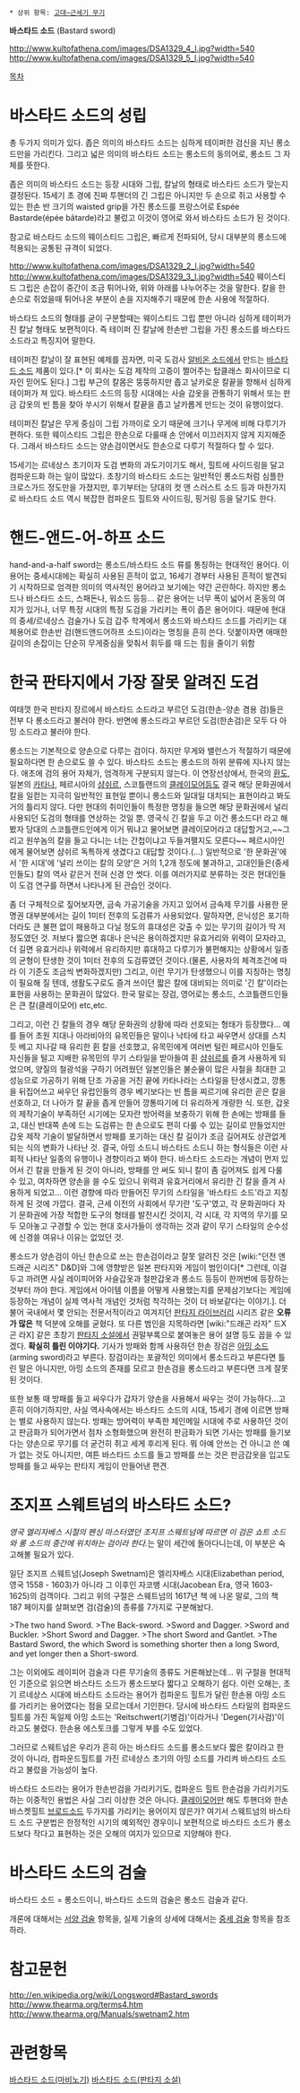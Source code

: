  * 상위 항목: [[고대~근세기 무기]]

'''바스타드 소드''' (Bastard sword)  

http://www.kultofathena.com/images/DSA1329_4_l.jpg?width=540
http://www.kultofathena.com/images/DSA1329_5_l.jpg?width=540


[[목차]]
= 바스타드 소드의 성립 =
총 두가지 의미가 있다.
좁은 의미의 바스타드 소드는 심하게 테이퍼한 검신을 지닌 롱소드만을 가리킨다. 그리고 넓은 의미의 바스타드 소드는 롱소드의 동의어로, 롱소드 그 자체를 뜻한다.

좁은 의미의 바스타드 소드는 등장 시대와 그립, 칼날의 형태로 바스타드 소드가 맞는지 결정된다. 15세기 초 경에 진짜 투핸더의 긴 그립은 아니지만 두 손으로 쥐고 사용할 수 있는 한손 반 크기의 waisted grip을 가진 롱소드를 프랑스어로 Espée Bastarde(épée bâtarde)라고 불렀고 이것이 영어로 와서 바스타드 소드가 된 것이다.

참고로 바스타드 소드의 웨이스티드 그립은, 빠르게 전파되어, 당시 대부분의 롱소드에 적용되는 공통된 규격이 되었다. 

http://www.kultofathena.com/images/DSA1329_2_l.jpg?width=540
http://www.kultofathena.com/images/DSA1329_3_l.jpg?width=540
웨이스티드 그립은 손잡이 중간이 조금 튀어나와, 위와 아래를 나누어주는 것을 말한다. 칼을 한손으로 쥐었을때 튀어나온 부분이 손을 지지해주기 때문에 한손 사용에 적절하다.

바스타드 소드의 형태를 굳이 구분할때는 웨이스티드 그립 뿐만 아니라 심하게 테이퍼가 진 칼날 형태도 보편적이다. 즉 테이퍼 진 칼날에 한손반 그립을 가진 롱소드를 바스타드 소드라고 특징지어 말한다.

테이퍼진 칼날이 잘 표현된 예제를 꼽자면, 미국 도검사 [[알비온 소드]]에서 만드는 [http://www.albion-swords.com/swords/albion/squire/sword-squire-bastard.htm 바스타드 소드] 제품이 있다.[* 이 회사는 도검 제작의 고증이 쩔어주는 탑클래스 회사이므로 디자인 믿어도 된다.] 그립 부근의 칼몸은 뚱뚱하지만 좁고 날카로운 칼끝을 향해서 심하게 테이퍼가 져 있다. 바스타드 소드의 등장 시대에는 사슬 갑옷을 관통하기 위해서 또는 판금 갑옷의 빈 틈을 찾아 쑤시기 위해서 칼끝을 좁고 날카롭게 만드는 것이 유행이었다.

테이퍼진 칼날은 무게 중심이 그립 가까이로 오기 때문에 크기나 무게에 비해 다루기가 편하다. 또한 웨이스티드 그립은 한손으로 다룰때 손 안에서 미끄러지지 않게 지지해준다. 그래서 바스타드 소드는 양손검이면서도 한손으로 다루기 적절하다 할 수 있다.

15세기는 르네상스 초기이자 도검 변화의 과도기이기도 해서, 힐트에 사이드링을 달고 컴파운드화 하는 일이 많았다. 초창기의 바스타드 소드는 일반적인 롱소드처럼 심플한 크로스가드 정도만을 가졌지만, 후기부터는 당대의 컷 앤 스러스트 소드 등과 마찬가지로 바스타드 소드 역시 복잡한 컴파운드 힐트와 사이드링, 핑거링 등을 달기도 한다.

= 핸드-앤드-어-하프 소드 =
hand-and-a-half sword는 롱소드/바스타드 소드 류를 통칭하는 현대적인 용어다. 이 용어는 중세시대에는 확실히 사용된 흔적이 없고, 16세기 경부터 사용된 흔적이 발견되기 시작하므로 엄격한 의미의 역사적인 용어라고 보기에는 약간 곤란하다. 하지만 롱소드나 바스타드 소드, 스패돈나, 워소드 등등... 같은 용어는 너무 폭이 넓어서 혼동의 여지가 있거나, 너무 특정 시대의 특정 도검을 가리키는 폭이 좁은 용어이다. 때문에 현대의 중세/르네상스 검술가나 도검 갑주 학계에서 롱소드와 바스타드 소드를 가리키는 대체용어로 한손반 검(핸드앤드어하프 소드)이라는 명칭을 흔히 쓴다.
덧붙이자면 애매한 길이의 손잡이는 단순히 무게중심을 맞춰서 휘두를 때 드는 힘을 줄이기 위함

= 한국 판타지에서 가장 잘못 알려진 도검 =
여태껏 한국 판타지 장르에서 바스타드 소드라고 부르던 도검(한손-양손 겸용 검)들은 전부 다 롱소드라고 불러야 한다. 반면에 롱소드라고 부르던 도검(한손검)은 모두 다 아밍 소드라고 불러야 한다.

롱소드는 기본적으로 양손으로 다루는 검이다. 하지만 무게와 밸런스가 적절하기 때문에 필요하다면 한 손으로도 쓸 수 있다. 바스타드 소드는 롱소드의 하위 분류에 지나지 않는다. 애초에 검의 용어 자체가, 엄격하게 구분되지 않는다. 이 연장선상에서, 한국의 [[환도]], 일본의 [[카타나]], 페르시아의 [[샴쉬르]], 스코틀랜드의 [[클레이모어]]등도 결국 해당 문화권에서 칼을 일컫는 지극히 일반적인 표현일 뿐이니 롱소드와 일대일 대치되는 표현이라고 봐도 거의 틀리지 않다. 다만 현대의 취미인들이 특정한 명칭을 들으면 해당 문화권에서 널리 사용되던 도검의 형태를 연상하는 것일 뿐. 영국식 긴 칼을 두고 이건 롱소드다! 라고 해 봤자 당대의 스코틀랜드인에게 이거 뭐냐고 물어보면 클레이모어라고 대답할거고,~~그리고 원쑤놈의 칼을 들고 다니는 너는 간첩이냐고 두들겨팰지도 모른다~~ 페르시아인에게 물어보면 샴쉬르 독특하게 생겼다고 대답할 것이다.(...) 일반적으로 '한 문화권'에서 '한 시대'에 '널리 쓰이는 칼의 모양'은 거의 1,2개 정도에 불과하고, 고대인들은(중세인들도) 칼의 역사 같은거 전혀 신경 안 썻다. 이를 여러가지로 분류하는 것은 현대인들이 도검 연구를 하면서 나타나게 된 관습인 것이다.

좀 더 구체적으로 짚어보자면, 금속 가공기술을 가지고 있어서 금속제 무기를 사용한 문명권 대부분에서는 길이 1미터 전후의 도검류가 사용되었다. 말하자면, 은닉성은 포기하더라도 큰 불편 없이 패용하고 다닐 정도의 휴대성은 갖출 수 있는 무기의 길이가 딱 저정도였던 것. 저보다 짧으면 휴대나 은닉은 용이하겠지만 유효거리와 위력이 모자라고, 더 길면 유효거리나 위력에서 유리하지만 휴대하고 다루기가 불편해지는 상황에서 일종의 균형이 탄생한 것이 1미터 전후의 도검류였던 것이다.(물론, 사용자의 체격조건에 따라 이 기준도 조금씩 변화하겠지만) 그리고, 이런 무기가 탄생했으니 이를 지칭하는 명칭이 필요해 질 텐데, 생활도구로도 즐겨 쓰이던 짧은 칼에 대비되는 의미로 '긴 칼'이라는 표현을 사용하는 문화권이 많았다. 한국 말로는 장검, 영어로는 롱소드, 스코틀랜드인들은 큰 칼(클레이모어) etc,etc.

그리고, 이런 긴 칼들의 경우 해당 문화권의 상황에 따라 선호되는 형태가 등장했다... 예를 들어 초원 지대나 아라비아의 유목민들은 말이나 낙타에 타고 싸우면서 상대를 스치듯 베고 지나갈 때 유리한 휜 칼을 선호했고, 유목민에게 여러번 털린 페르시아 인들도 자신들을 털고 지배한 유목민의 무기 스타일을 받아들여 휜 [[샴쉬르]]를 즐겨 사용하게 되었으며, 양질의 철광석을 구하기 어려웠던 일본인들은 불순물이 많은 사철을 최대한 고성능으로 가공하기 위해 단조 가공을 거친 끝에 카타나라는 스타일을 탄생시켰고, 깡통을 뒤집어쓰고 싸우던 유럽인들의 경우 베기보다는 빈 틈을 찌르기에 유리한 곧은 칼을 선호하고, 더 나아가 칼 끝을 좁게 만들어 깡통따기에 더 유리하게 개량한 식. 또한, 갑옷의 제작기술이 부족하던 시기에는 모자란 방어력을 보충하기 위해 한 손에는 방패를 들고, 대신 반대쪽 손에 드는 도검류는 한 손으로도 편히 다룰 수 있는 길이로 만들었지만 갑옷 제작 기술이 발달하면서 방패를 포기하는 대신 칼 길이가 조금 길어져도 상관없게 되는 식의 변화가 나타난 것. 결국, 아밍 소드니 바스타드 소드니 하는 형식들은 이런 사회적 나타난 일종의 유행이나 경향이라고 봐야 한다. 바스타드 소드라는 개념이 먼저 있어서 긴 칼을 만들게 된 것이 아니라, 방패를 안 써도 되니 칼이 좀 길어져도 쉽게 다룰 수 있고, 여차하면 양손을 쓸 수도 있으니 위력과 유효거리에서 유리한 긴 칼을 즐겨 사용하게 되었고... 이런 경향에 따라 만들어진 무기의 스타일을 '바스타드 소드'라고 지칭하게 된 것에 가깝다. 결국, 근세 이전의 사회에서 무기란 '도구'였고, 각 문화권마다 자기 문화권에 가장 적합한 도구의 형태를 발전시킨 것이지, 각 시대, 각 지역의 무기를 모두 모아놓고 구경할 수 있는 현대 호사가들이 생각하는 것과 같이 무기 스타일의 순수성에 신경쓸 여유나 이유는 없었던 것.

롱소드가 양손검이 아닌 한손으로 쓰는 한손검이라고 잘못 알려진 것은 [wiki:"던전 앤 드래곤 시리즈" D&D]와 그에 영향받은 일본 판타지와 게임이 범인이다[* 그런데, 이걸 두고 까려면 사실 레이피어와 사슬갑옷과 철판갑옷과 롱소드 등등이 한꺼번에 등장하는 것부터 까야 한다. 게임에서 아이템 이름을 어떻게 사용했는지를 문제삼기보다는 게임에 등장하는 개념이 실제 역사적 개념인 것처럼 착각하는 것이 더 바보같다는 이야기.]. 더불어 국내에서 몇 안되는 전문서적이라고 여겨지던 [[판타지 라이브러리]] 시리즈 같은 '''오류가 많은''' 책 덕분에 오해를 굳혔다. 또 다른 범인을 지목하라면 [wiki:"드래곤 라자" 드X곤 라X] 같은 초창기 [[판타지 소설]]에서 권말부록으로 붙여놓은 용어 설명 등도 꼽을 수 있겠다. '''확실히 틀린 이야기다.''' 기사가 방패와 함께 사용하던 한손 장검은 [[아밍 소드]](arming sword)라고 부른다. 장검이라는 포괄적인 의미에서 롱소드라고 부른다면 틀린 말은 아니지만, 아밍 소드의 존재를 모르고 한손검을 롱소드라고 부른다면 크게 잘못된 것이다.

또한 보통 때 방패를 들고 싸우다가 갑자기 양손을 사용해서 싸우는 것이 가능하다...고 흔히 이야기하지만, 사실 역사속에서는 바스타드 소드의 시대, 15세기 경에 이르면 방패는 별로 사용하지 않는다. 방패는 방어력이 부족한 체인메일 시대에 주로 사용하던 것이고 판금화가 되어가면서 점차 소형화했으며 완전히 판금화가 되면 기사는 방패를 들기보다는 양손으로 무기를 더 굳건히 쥐고 세게 후리게 된다. 뭐 아예 안쓰는 건 아니고 쓴 예가 없는 것도 아니지만, 여튼 바스타드 소드를 들고 방패를 쓰는 것은 판금갑옷을 입고도 방패를 들고 싸우는 판타지 게임이 만들어낸 편견.

= 조지프 스웨트넘의 바스타드 소드? =
''영국 엘리자베스 시절의 펜싱 마스터였던 조지프 스웨트넘에 따르면 이 검은 쇼트 소드와 롱 소드의 중간에 위치하는 검이라 한다.''는 말이 세간에 돌아다니는데, 이 부분은 숙고해볼 필요가 있다.

일단 조지프 스웨트넘(Joseph Swetnam)은 엘리자베스 시대(Elizabethan period, 영국 1558 - 1603)가 아니라 그 이후인 자코뱅 시대(Jacobean Era, 영국 1603-1625)의 검객이다. 그리고 위의 구절은 스웨트넘의 1617년 책 <The Schoole of the Noble and Worthy Science of Defence>에 나온 말로, 그의 책 187 페이지를 살펴보면 검(검술)의 종류를 7가지로 구분해놨다.

>The two hand Sword.
>The Back-sword.
>Sword and Dagger.
>Sword and Buckler.
>Short Sword and Dagger.
>The short Sword and Gantlet.
>The Bastard Sword, the which Sword is something shorter then a long Sword, and yet longer then a Short-sword.

그는 이외에도 레이피어 검술과 다른 무기술의 종류도 거론해놨는데... 위 구절을 현대적인 기준으로 읽으면 바스타드 소드가 롱소드보다 짧다고 오해하기 쉽다. 이런 오해는, 초기 르네상스 시대에 바스타드 소드라는 용어가 컴파운드 힐트가 달린 한손용 아밍 소드를 가리키는 용어였다는 점을 모르는데서 기인한다. 당시에 바스타드 스타일의 컴파운드 힐트를 가진 독일제 아밍 소드는 'Reitschwert(기병검)'이라거나 'Degen(기사검)'이라고도 불렸다. 한손용 에스토크를 그렇게 부를 수도 있었다.

그러므로 스웨트넘은 우리가 흔히 아는 바스타드 소드를 롱소드보다 짧은 칼이라고 한 것이 아니라, 컴파운드힐트를 가진 르네상스 초기의 아밍 소드를 가리켜 바스타드 소드라고 불렀을 가능성이 높다.

바스타드 소드라는 용어가 한손반검을 가리키기도, 컴파운드 힐트 한손검을 가리키기도 하는 이중적인 용법은 사실 그리 이상한 것은 아니다. [[클레이모어]]만 해도 투핸더와 한손 바스켓힐트 [[브로드소드]] 두가지를 가리키는 용어이지 않은가? 여기서 스웨트넘의 바스타드 소드 구분법은 한정적인 시기의 예외적인 경우이니 보편적으로 바스타드 소드가 롱소드보다 작다고 표현하는 것은 오해의 여지가 있으므로 지양해야 한다.

= 바스타드 소드의 검술 =
바스타드 소드 = 롱소드이니, 바스타드 소드의 검술은 롱소드 검술과 같다.

개론에 대해서는 [[서양 검술]] 항목을, 실제 기술의 상세에 대해서는 [[중세 검술]] 항목을 참조하라.

= 참고문헌 =
http://en.wikipedia.org/wiki/Longsword#Bastard_swords
http://www.thearma.org/terms4.htm
http://www.thearma.org/Manuals/swetnam2.htm

= 관련항목 = 
[[바스타드 소드(마비노기)]]
[[바스타드 소드(판타지 소설)]]
